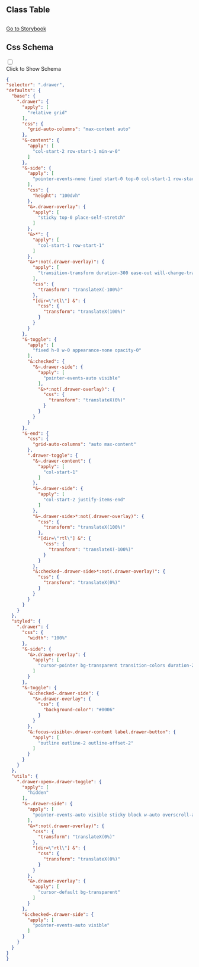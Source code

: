 

## Class Table

<CssTable name="drawer" />



## 

[Go to Storybook](https://story.ui.icebreaker.top/?path=/docs/layout-drawer--docs)

## Css Schema
<div className="collapse">
<input type="checkbox" /> 
<div class="collapse-title px-0">
<span class="btn">Click to Show Schema</span>
</div>
<div class="collapse-content"> 

```json
{
"selector": ".drawer",
"defaults": {
  "base": {
    ".drawer": {
      "apply": [
        "relative grid"
      ],
      "css": {
        "grid-auto-columns": "max-content auto"
      },
      "&-content": {
        "apply": [
          "col-start-2 row-start-1 min-w-0"
        ]
      },
      "&-side": {
        "apply": [
          "pointer-events-none fixed start-0 top-0 col-start-1 row-start-1 grid w-full grid-cols-1 grid-rows-1 items-start justify-items-start overflow-y-auto overscroll-contain"
        ],
        "css": {
          "height": "100dvh"
        },
        "&>.drawer-overlay": {
          "apply": [
            "sticky top-0 place-self-stretch"
          ]
        },
        "&>*": {
          "apply": [
            "col-start-1 row-start-1"
          ]
        },
        "&>*:not(.drawer-overlay)": {
          "apply": [
            "transition-transform duration-300 ease-out will-change-transform"
          ],
          "css": {
            "transform": "translateX(-100%)"
          },
          "[dir=\"rtl\"] &": {
            "css": {
              "transform": "translateX(100%)"
            }
          }
        }
      },
      "&-toggle": {
        "apply": [
          "fixed h-0 w-0 appearance-none opacity-0"
        ],
        "&:checked": {
          "&~.drawer-side": {
            "apply": [
              "pointer-events-auto visible"
            ],
            "&>*:not(.drawer-overlay)": {
              "css": {
                "transform": "translateX(0%)"
              }
            }
          }
        }
      },
      "&-end": {
        "css": {
          "grid-auto-columns": "auto max-content"
        },
        ".drawer-toggle": {
          "&~.drawer-content": {
            "apply": [
              "col-start-1"
            ]
          },
          "&~.drawer-side": {
            "apply": [
              "col-start-2 justify-items-end"
            ]
          },
          "&~.drawer-side>*:not(.drawer-overlay)": {
            "css": {
              "transform": "translateX(100%)"
            },
            "[dir=\"rtl\"] &": {
              "css": {
                "transform": "translateX(-100%)"
              }
            }
          },
          "&:checked~.drawer-side>*:not(.drawer-overlay)": {
            "css": {
              "transform": "translateX(0%)"
            }
          }
        }
      }
    }
  },
  "styled": {
    ".drawer": {
      "css": {
        "width": "100%"
      },
      "&-side": {
        "&>.drawer-overlay": {
          "apply": [
            "cursor-pointer bg-transparent transition-colors duration-200 ease-out"
          ]
        }
      },
      "&-toggle": {
        "&:checked~.drawer-side": {
          "&>.drawer-overlay": {
            "css": {
              "background-color": "#0006"
            }
          }
        },
        "&:focus-visible~.drawer-content label.drawer-button": {
          "apply": [
            "outline outline-2 outline-offset-2"
          ]
        }
      }
    }
  },
  "utils": {
    ".drawer-open>.drawer-toggle": {
      "apply": [
        "hidden"
      ],
      "&~.drawer-side": {
        "apply": [
          "pointer-events-auto visible sticky block w-auto overscroll-auto"
        ],
        "&>*:not(.drawer-overlay)": {
          "css": {
            "transform": "translateX(0%)"
          },
          "[dir=\"rtl\"] &": {
            "css": {
              "transform": "translateX(0%)"
            }
          }
        },
        "&>.drawer-overlay": {
          "apply": [
            "cursor-default bg-transparent"
          ]
        }
      },
      "&:checked~.drawer-side": {
        "apply": [
          "pointer-events-auto visible"
        ]
      }
    }
  }
}
}
```

</div>
</div>